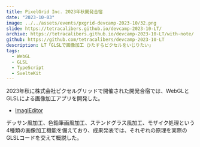 ```yaml
---
title: PixelGrid Inc. 2023年秋開発合宿
date: "2023-10-03"
image: ../../assets/events/pxgrid-devcamp-2023-10/32.png
slide: https://tetracalibers.github.io/devcamp-2023-10-LT/
archive: https://tetracalibers.github.io/devcamp-2023-10-LT/with-note/
github: https://github.com/tetracalibers/devcamp-2023-10-LT
description: LT「GLSLで画像加工 ひたすらピクセルをいじりたい」
tags:
  - WebGL
  - GLSL
  - TypeScript
  - SvelteKit
---
```


2023年秋に株式会社ピクセルグリッドで開催された開発合宿では、WebGLとGLSLによる画像加工アプリを開発した。

- [ImaglEditor](/projects/imagl-editor)

デッサン風加工、色鉛筆画風加工、ステンドグラス風加工、モザイク処理という4種類の画像加工機能を備えており、成果発表では、それぞれの原理を実際のGLSLコードを交えて概説した。
